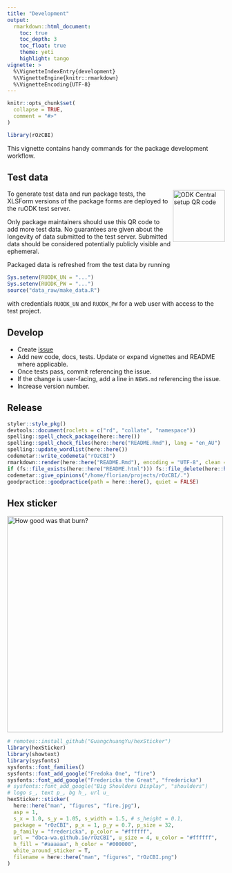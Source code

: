 ```yaml
---
title: "Development"
output: 
  rmarkdown::html_document:
    toc: true
    toc_depth: 3
    toc_float: true
    theme: yeti
    highlight: tango
vignette: >
  %\VignetteIndexEntry{development}
  %\VignetteEngine{knitr::rmarkdown}
  %\VignetteEncoding{UTF-8}
---
```


```r
knitr::opts_chunk$set(
  collapse = TRUE,
  comment = "#>"
)
```

```r
library(rOzCBI)
```

This vignette contains handy commands for the package development workflow.

## Test data
<img src="../man/figures/test.gif" align="right" alt="ODK Central setup QR code" width="120" />
To generate test data and run package tests, the XLSForm versions of the 
package forms are deployed to the ruODK test server.

Only package maintainers should use this QR code to add more test data.
No guarantees are given about the longevity of data submitted to the test server.
Submitted data should be considered potentially publicly visible and ephemeral.

Packaged data is refreshed from the test data by running

```r
Sys.setenv(RUODK_UN = "...")
Sys.setenv(RUODK_PW = "...")
source("data_raw/make_data.R")
```

with credentials `RUODK_UN` and `RUODK_PW` for a web user with access to the
test project.

## Develop

* Create [issue](https://github.com/dbca-wa/rOzCBI/issues)
* Add new code, docs, tests. Update or expand vignettes and README where applicable.
* Once tests pass, commit referencing the issue.
* If the change is user-facing, add a line in `NEWS.md` referencing the issue.
* Increase version number.

## Release

```r
styler::style_pkg()
devtools::document(roclets = c("rd", "collate", "namespace"))
spelling::spell_check_package(here::here())
spelling::spell_check_files(here::here("README.Rmd"), lang = "en_AU")
spelling::update_wordlist(here::here())
codemetar::write_codemeta("rOzCBI")
rmarkdown::render(here::here("README.Rmd"), encoding = "UTF-8", clean = TRUE)
if (fs::file_exists(here::here("README.html"))) fs::file_delete(here::here("README.html"))
codemetar::give_opinions("/home/florian/projects/rOzCBI/.")
goodpractice::goodpractice(path = here::here(), quiet = FALSE)
```

## Hex sticker 

<img src="../man/figures/rOzCBI.png" alt="How good was that burn?" width="500" />
<br/>

```r
# remotes::install_github("GuangchuangYu/hexSticker")
library(hexSticker)
library(showtext)
library(sysfonts)
sysfonts::font_families()
sysfonts::font_add_google("Fredoka One", "fire")
sysfonts::font_add_google("Fredericka the Great", "fredericka")
# sysfonts::font_add_google("Big Shoulders Display", "shoulders")
# logo s_, text p_, bg h_, url u_
hexSticker::sticker(
  here::here("man", "figures", "fire.jpg"),
  asp = 1,
  s_x = 1.0, s_y = 1.05, s_width = 1.5, # s_height = 0.1,
  package = "rOzCBI", p_x = 1, p_y = 0.7, p_size = 32,
  p_family = "fredericka", p_color = "#ffffff",
  url = "dbca-wa.github.io/rOzCBI", u_size = 4, u_color = "#ffffff",
  h_fill = "#aaaaaa", h_color = "#000000",
  white_around_sticker = T,
  filename = here::here("man", "figures", "rOzCBI.png")
)
```

